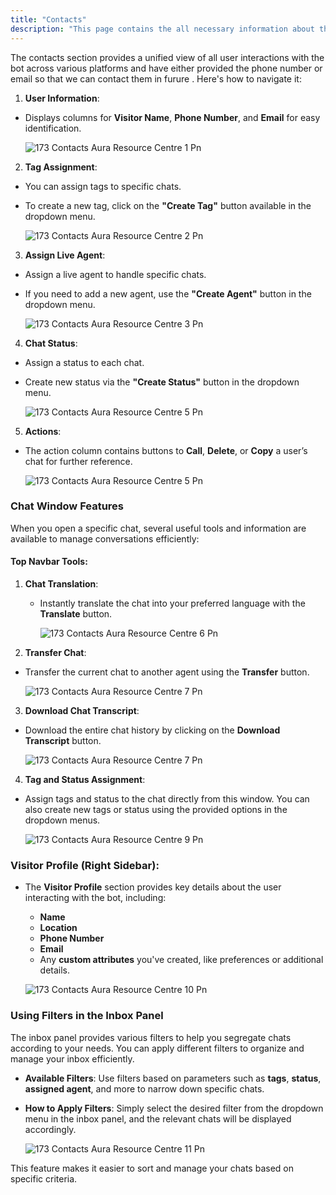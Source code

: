 ```yaml
---
title: "Contacts"
description: "This page contains the all necessary information about the contacts section in In box Panel."
---
```


The contacts section provides a unified view of all user interactions with the bot across various platforms and have either provided the phone number or email so that we can contact them in furure . Here's how to navigate it:

1. **User Information**:

- Displays columns for **Visitor Name**, **Phone Number**, and **Email** for easy identification.

  ![173 Contacts  Aura Resource Centre 1 Pn](/images/how-botpenguin-works/contact/173.contacts__Aura_resource_centre-1.png)

2. **Tag Assignment**:

- You can assign tags to specific chats.
- To create a new tag, click on the **"Create Tag"** button available in the dropdown menu.

  ![173 Contacts  Aura Resource Centre 2 Pn](/images/how-botpenguin-works/contact/173.contacts__Aura_resource_centre-2.png)

3. **Assign Live Agent**:

- Assign a live agent to handle specific chats.
- If you need to add a new agent, use the **"Create Agent"** button in the dropdown menu.

  ![173 Contacts  Aura Resource Centre 3 Pn](/images/how-botpenguin-works/contact/173.contacts__Aura_resource_centre-3.png)

4. **Chat Status**:

- Assign a status to each chat.
- Create new status via the **"Create Status"** button in the dropdown menu.

  ![173 Contacts  Aura Resource Centre 5 Pn](/images/how-botpenguin-works/contact/173.contacts__Aura_resource_centre-4.png)

5. **Actions**:

- The action column contains buttons to **Call**, **Delete**, or **Copy** a user’s chat for further reference.

  ![173 Contacts  Aura Resource Centre 5 Pn](/images/how-botpenguin-works/contact/173.contacts__Aura_resource_centre-5.png)

### **Chat Window Features**

When you open a specific chat, several useful tools and information are available to manage conversations efficiently:

#### **Top Navbar Tools:**

1. **Chat Translation**:
   - Instantly translate the chat into your preferred language with the **Translate** button.

     ![173 Contacts  Aura Resource Centre 6 Pn](/images/how-botpenguin-works/contact/173.contacts__Aura_resource_centre-6.png)
2. **Transfer Chat**:

- Transfer the current chat to another agent using the **Transfer** button.

  ![173 Contacts  Aura Resource Centre 7 Pn](/images/how-botpenguin-works/contact/173.contacts__Aura_resource_centre-7.png)

3. **Download Chat Transcript**:

- Download the entire chat history by clicking on the **Download Transcript** button.

  ![173 Contacts  Aura Resource Centre 7 Pn](/images/how-botpenguin-works/contact/173.contacts__Aura_resource_centre-8.png)

4. **Tag and Status Assignment**:

- Assign tags and status to the chat directly from this window. You can also create new tags or status using the provided options in the dropdown menus.

  ![173 Contacts  Aura Resource Centre 9 Pn](/images/how-botpenguin-works/contact/173.contacts__Aura_resource_centre-9.png)

### **Visitor Profile (Right Sidebar):**

- The **Visitor Profile** section provides key details about the user interacting with the bot, including:
  - **Name**
  - **Location**
  - **Phone Number**
  - **Email**
  - Any **custom attributes** you've created, like preferences or additional details.

  ![173 Contacts  Aura Resource Centre 10 Pn](/images/how-botpenguin-works/contact/173.contacts__Aura_resource_centre-10.png)

### **Using Filters in the Inbox Panel**

The inbox panel provides various filters to help you segregate chats according to your needs. You can apply different filters to organize and manage your inbox efficiently.

- **Available Filters**: Use filters based on parameters such as **tags**, **status**, **assigned agent**, and more to narrow down specific chats.
- **How to Apply Filters**: Simply select the desired filter from the dropdown menu in the inbox panel, and the relevant chats will be displayed accordingly.

  ![173 Contacts  Aura Resource Centre 11 Pn](/images/how-botpenguin-works/contact/173.contacts__Aura_resource_centre-11.png)

This feature makes it easier to sort and manage your chats based on specific criteria.